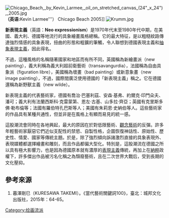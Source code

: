 [[File:Chicago_Beach,_by_Kevin_Larmee,_oil_on_stretched_canvas_(24"_x_24"),_2005.jpg|thumb]]'''（英语:'''Kevin Larmee'''） Chicago Beach 2005]]
[[File:Krumm.jpg|thumb]]

'''新表現主義'''（英語：'''Neo expressionism'''）是1970年代末至1980年代中期，在美國、義大利、德國等地流行的具象繪畫風格總稱。它的最大特征，是以粗糙紋路傳達強烈情感的具象表現，扭曲的形態和粗獷的筆觸，令人聯想到德國表現主義和[[抽象表現主義|抽象表現主義]]，因此得名。

不過，這種風格的名稱隨著國家和地區而有所不同，英國稱為新繪畫派（new painting），義大利稱為義大利超前衛藝術（transavangurdia），法國稱為自由具象派（figuration libre），美國稱為壞畫（bad painting）或新意象畫（new image painting），不過，國際間廣泛使用德國的「新表現主義」稱之。它在德國還稱為新野獸主義（new wilde）。

新表現主義的代表藝術家，德國有喬治·巴塞利茲、安森·基弗、約爾克·印門朵夫、潘可；義大利有法蘭西斯科·克雷蒙第、恩左·古基、山多拉·齊亞；英國有克里斯多佛·勒布倫等；法國有羅伯特孔巴斯等人；美國有朱莉恩·史納伯等人。這些藝術家的作品具有某種共通性，但並非是在風格上有顯而易見的統一感。

這股潮流會同時在各地興起，最大的原因在於對低限藝術、[[觀念藝術|觀念藝術]]的反彈。許多年輕藝術家厭惡它們近似支配性的禁慾、自製性格，企圖恢復神話性、原始性、歷史性、情愛、國家等傳統主題。於是，除了強烈傾向訴諸激烈直接的具象表現外、表現媒體都選擇繪畫和雕刻，而且作品都偏大型化。特別是，這股潮流在德國之所以具有極大影響力，也是因為德國原本就有濃厚的[[表現主義|表現主義]]傳統，再加上在[[納粹|納粹]]政權下，許多傑出作品被污名化稱之為頹廢藝術，且在二次世界大戰后，受到長期的文化壓抑。

== 參考來源 ==
#暮澤剛巳（KURESAWA TAKEMI）。《當代藝術關鍵詞100》，臺北：城邦文化出版社，2015年：64-65。

{{西方藝術運動}}

[[Category:绘画流派|Category:绘画流派]]
